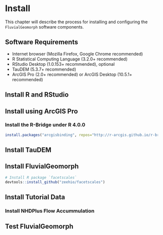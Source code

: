 # Install

This chapter will describe the process for installing and configuring the `FluvialGeomorph` software components. 

## Software Requirements

* Internet browser (Mozilla Firefox, Google Chrome recommended)
* R Statistical Computing Language (3.2.0+ recommended)
* RStudio Desktop (1.0.153+ recommended), optional
* TauDEM (5.3.7+ recommended)
* ArcGIS Pro (2.0+ recommended) or ArcGIS Desktop (10.5.1+ recommended)



## Install R and RStudio

## Install using ArcGIS Pro

### Install the R-Bridge under R 4.0.0
```r
install.packages("arcgisbinding", repos="http://r-arcgis.github.io/r-bridge", type="win.binary")
```

## Install TauDEM

## Install FluvialGeomorph

```r
# Install R package `facetscales`
devtools::install_github("zeehio/facetscales")
```


## Install Tutorial Data

### Install NHDPlus Flow Accummulation

## Test FluvialGeomorph
